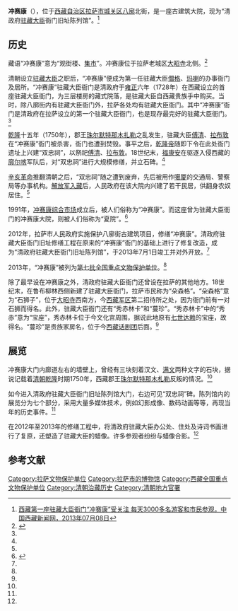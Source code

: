 {{otheruses|subject=拉萨的古建筑|other=冲赛康批发市场|冲赛康市场}}
{{coord|29|39|14|N|91|07|59|E|display=title}}
{{文物保护单位
| 级别 = 全国
| 图片 = Lhasa khrom gzigs khang 2014.09.23 11-06-52.jpg
| 名称 = 冲赛康
| 编号 = 7-1406
| 分类 = 古建筑
| 时代 = 清
| 所在 = [[西藏自治区|西藏自治区]][[拉萨市|拉萨市]]
| 登录 = 2013年
}}

'''冲赛康'''（{{bo|z=ཁྲོམ་གཟིགས་ཁང་།|w=khrom gzigs khang}}），位于[[西藏自治区|西藏自治区]][[拉萨市|拉萨市]][[城关区_(拉萨市)|城关区]][[八廓|八廓]]北街，是一座古建筑大院，现为“清政府[[驻藏大臣|驻藏大臣]]衙门旧址陈列馆”。<ref name=xzxw>[http://www.chinatibetnews.com/shehui/2013-07/08/content_1245549.htm 西藏第一座驻藏大臣衙门“冲赛康”受关注 每天3000多名游客和市民参观，中国西藏新闻网，2013年07月08日]{{dead link|date=2017年11月 |bot=InternetArchiveBot |fix-attempted=yes }}</ref>

==历史==
藏语“冲赛康”意为“观街楼、[[集市|集市]]”。冲赛康位于拉萨老城区[[大昭寺|大昭寺]]北侧。<ref name=zgmzzjw>{{Cite web |url=http://www.mzb.com.cn/html/Home/report/419294-202000001.htm |title=阴海燕，拉萨古城形成发展历史综述，中国民族宗教网，2013-07-06 |accessdate=2013-08-10 |archive-date=2015-11-22 |archive-url=https://web.archive.org/web/20151122233305/http://www.mzb.com.cn/html/Home/report/419294-202000001.htm |dead-url=no }}</ref>

清朝设立[[驻藏大臣|驻藏大臣]]之职后，“冲赛康”便成为第一任驻藏大臣[[僧格|僧格]]、[[玛喇|玛喇]]的办事衙门及居所。“冲赛康”驻藏大臣衙门是清政府于[[雍正|雍正]]六年（1728年）在西藏设立的首座驻藏大臣衙门，为三层楼房的藏式院落，是驻藏大臣自西藏贵族手中购买。当时，除八廓街内有驻藏大臣衙门外，拉萨各处均有驻藏大臣衙门。其中“冲赛康”衙门是清政府在拉萨设立的第一个驻藏大臣衙门，也是现存最完好的驻藏大臣衙门。<ref name=xzxw/>

[[乾隆|乾隆]]十五年（1750年），郡王[[珠尔默特那木扎勒|珠尔默特那木扎勒]]之乱发生，驻藏大臣[[傅清|傅清]]、[[拉布敦_(清朝)|拉布敦]]在“冲赛康”衙门被杀害，衙门也遭到焚毁。事平之后，[[乾隆帝|乾隆帝]]随即下令在此处衙门遗址上兴建“双忠祠”，以祭祀[[傅清|傅清]]、[[拉布敦_(清朝)|拉布敦]]。18世纪末，[[福康安|福康安]]在驱逐入侵西藏的[[廓尔喀|廓尔喀]]军队后，对“双忠祠”进行大规模修缮，并立石碑。<ref name=xzxw/>

[[辛亥革命|辛亥革命]]推翻清朝之后，“双忠祠”随之遭到废弃，先后被用作[[噶厦|噶厦]]的交通局、警察局等办事机构。[[解放军入藏|解放军入藏]]后，人民政府在该大院内兴建了若干民居，供翻身农奴居住。<ref name=xzxw/>

1991年，[[冲赛康综合市场|冲赛康综合市场]]成立后，被人们俗称为“冲赛康”。而这座曾为驻藏大臣衙门的冲赛康大院，则被人们俗称为“夏院”。<ref>{{Cite web |url=http://xz.people.com.cn/GB/139192/10430118.html |title=冲赛康 大市场，人民网，2009年11月23日 |accessdate=2013年8月7日 |archive-date=2016年3月4日 |archive-url=https://web.archive.org/web/20160304061401/http://xz.people.com.cn/GB/139192/10430118.html |dead-url=no }}</ref>

2012年，拉萨市人民政府实施保护八廓街古建筑项目，修缮“冲赛康”。清政府驻藏大臣衙门旧址修缮工程在原来的“冲赛康”衙门的基础上进行了修复改造，成为“清政府驻藏大臣衙门旧址陈列馆”，于2013年7月1日竣工并对外开放。<ref name=xzxw/>

2013年，“冲赛康”被列为[[第七批全国重点文物保护单位|第七批全国重点文物保护单位]]。<ref name=xzxw/>

除了最早设在冲赛康之外，清政府驻藏大臣衙门还曾设在拉萨的其他地方。18世纪末，在鲁布柳林西侧新建了驻藏大臣衙门，拉萨市民称为“朵森格”。“朵森格”意为“石狮子”，位于[[大昭寺|大昭寺]]西南方，今[[西藏军区|西藏军区]]第二招待所之处，因为衙门前有一对石狮而得名。此外，驻藏大臣衙门还有“秀赤林卡”和“蔓珍”。“秀赤林卡”中的“秀赤”意为“宝座”，秀赤林卡位于今文化宫周围，据说此地原有[[七世达赖|七世达赖]]的宝座，故得名。“蔓珍”是贵族家房名，位于今[[西藏话剧团|西藏话剧团]]后面。<ref name=zgmzzjw/>

==展览==
冲赛康大门内廊道左右的墙壁上，曾经有三块刻着汉文、[[满文|满文]]两种文字的石块，据说记载着[[清朝|清朝]][[乾隆|乾隆]]时期1750年，西藏郡王[[珠尔默特那木札勒|珠尔默特那木札勒]]反叛的情况。<ref name=zgmzzjw/>

如今进入清政府驻藏大臣衙门旧址陈列馆大门，右边可见“双忠祠”碑。陈列馆内的展览分为七个部分，采用大量多媒体技术，例如幻影成像、数码动画等等，再现当年的历史事件。<ref name=xzxw/>

在2012年至2013年的修缮工程中，将清政府驻藏大臣办公处、住处及诗词书画进行了复原，还塑造了驻藏大臣的蜡像。许多参观者纷纷与蜡像合影。<ref name=xzxw/>

{{Gallery
|width = 300
|height = 
|lines = 1
|File:Lhasa khrom gzigs khang 2014.09.23 11-06-15.jpg|大门
|File:Lhasa khrom gzigs khang 2014.09.23 11-19-42.jpg|中院
|File:Lhasa khrom gzigs khang 2014.09.23 11-19-07.jpg|东院
|File:Lhasa khrom gzigs khang 2014.09.23 11-20-36.jpg|西院
|File:Lhasa khrom gzigs khang 2014.09.23 11-19-28.jpg|二楼走廊
}}

==参考文献==
{{commonscat|khrom gzigs khang}}
{{reflist}}

{{西藏全国重点文物保护单位}}
{{拉萨地标}}

[[Category:拉萨文物保护单位|Category:拉萨文物保护单位]]
[[Category:拉萨市的博物馆|Category:拉萨市的博物馆]]
[[Category:西藏全国重点文物保护单位|Category:西藏全国重点文物保护单位]]
[[Category:清朝治藏历史|Category:清朝治藏历史]]
[[Category:清朝地方官署|Category:清朝地方官署]]